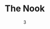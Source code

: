 ---
date: '3'
color: '#E2CFCF'
title: 'The Nook'
cover: '/projects/TheNook/Nook_Mockup.png'
github: 'https://github.com/arianadaris/the-nook'
tags:
    - UX/UI Design
    - ReactJS
    - HTML/CSS
    - Web API
    - Figma
---